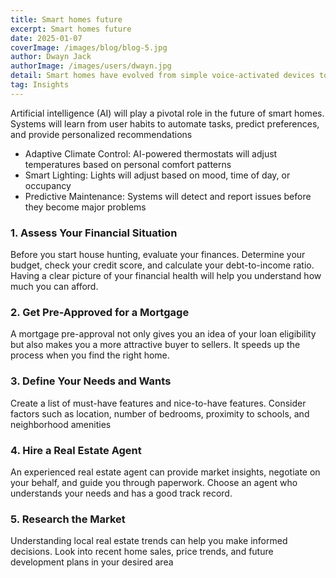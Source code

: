 ---
title: Smart homes future
excerpt: Smart homes future
date: 2025-01-07
coverImage: /images/blog/blog-5.jpg
author: Dwayn Jack
authorImage: /images/users/dwayn.jpg
detail: Smart homes have evolved from simple voice-activated devices to fully integrated living spaces that anticipate our needs
tag: Insights
---

Artificial intelligence (AI) will play a pivotal role in the future of smart homes. Systems will learn from user habits to automate tasks, predict preferences, and provide personalized recommendations

- Adaptive Climate Control: AI-powered thermostats will adjust temperatures based on personal comfort patterns
- Smart Lighting: Lights will adjust based on mood, time of day, or occupancy
- Predictive Maintenance: Systems will detect and report issues before they become major problems

### 1. Assess Your Financial Situation

Before you start house hunting, evaluate your finances. Determine your budget, check your credit score, and calculate your debt-to-income ratio. Having a clear picture of your financial health will help you understand how much you can afford.

### 2. Get Pre-Approved for a Mortgage

A mortgage pre-approval not only gives you an idea of your loan eligibility but also makes you a more attractive buyer to sellers. It speeds up the process when you find the right home.

### 3. Define Your Needs and Wants

Create a list of must-have features and nice-to-have features. Consider factors such as location, number of bedrooms, proximity to schools, and neighborhood amenities

### 4. Hire a Real Estate Agent

An experienced real estate agent can provide market insights, negotiate on your behalf, and guide you through paperwork. Choose an agent who understands your needs and has a good track record.

### 5. Research the Market

Understanding local real estate trends can help you make informed decisions. Look into recent home sales, price trends, and future development plans in your desired area